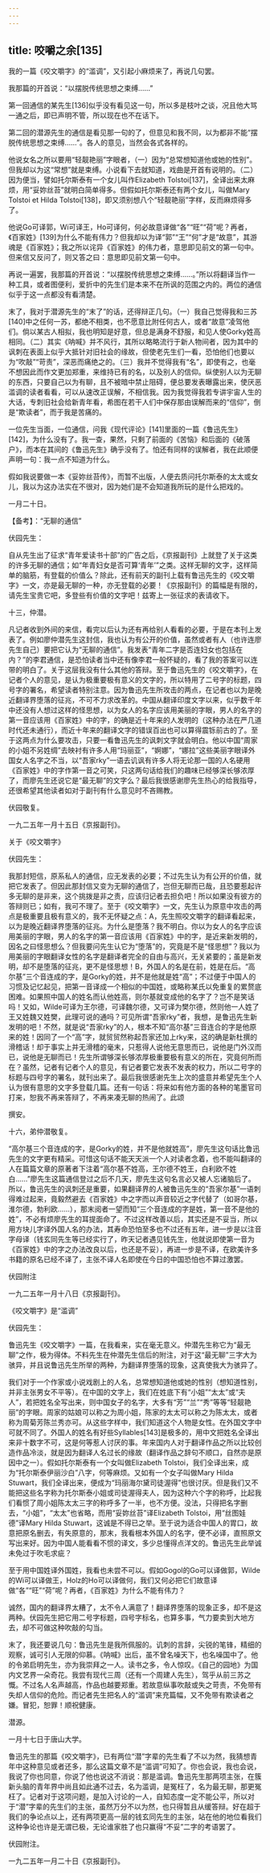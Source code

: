 ```yaml
---
---
---
```

title: 咬嚼之余[135]
---




我的一篇《咬文嚼字》的“滥调”，又引起小麻烦来了，再说几句罢。

我那篇的开首说：“以摆脱传统思想之束缚……”

第一回通信的某先生[136]似乎没有看见这一句，所以多是枝叶之谈，况且他大骂一通之后，即已声明不管，所以现在也不在话下。

第二回的潜源先生的通信是看见那一句的了，但意见和我不同，以为都非不能“摆脱传统思想之束缚……”。各人的意见，当然会各式各样的。

他说女名之所以要用“轻靓艳丽”字眼者，（一）因为“总常想知道他或她的性别”。但我却以为这“常想”就是束缚。小说看下去就知道，戏曲是开首有说明的。（二）因为便当，譬如托尔斯泰有一个女儿叫作Elizabeth Tolstoi[137]，全译出来太麻烦，用“妥妳丝苔”就明白简单得多。但假如托尔斯泰还有两个女儿，叫做Mary Tolstoi et Hilda Tolstoi[138]，即又须别想八个“轻靓艳丽”字样，反而麻烦得多了。

他说Go可译郭，Wi可译王，Ho可译何，何必故意译做“各”“旺”“荷”呢？再者，《百家姓》[139]为什么不能有伟力？但我却以为译“郭”“王”“何”才是“故意”，其游魂是《百家姓》；我之所以诧异《百家姓》的伟力者，意思即见前文的第一句中。但来信又反问了，则又答之曰：意思即见前文第一句中。

再说一遍罢，我那篇的开首说：“以摆脱传统思想之束缚……。”所以将翻译当作一种工具，或者图便利，爱折中的先生们是本来不在所讽的范围之内的。两位的通信似乎于这一点都没有看清楚。

末了，我对于潜源先生的“末了”的话，还得辩正几句。（一）我自己觉得我和三苏[140]中之任何一苏，都绝不相类，也不愿意比附任何古人，或者“故意”凌驾他们。倘以某古人相拟，我也明知是好意，但总是满身不舒服，和见人使Gorky姓高相同。（二）其实《呐喊》并不风行，其所以略略流行于新人物间者，因为其中的讽刺在表面上似乎大抵针对旧社会的缘故，但使老先生们一看，恐怕他们也要以为“吹敲”“苛责”，深恶而痛绝之的。（三）我并不觉得我有“名”，即使有之，也毫不想因此而作文更加郑重，来维持已有的名，以及别人的信仰。纵使别人以为无聊的东西，只要自己以为有聊，且不被暗中禁止阻碍，便总要发表曝露出来，使厌恶滥调的读者看看，可以从速改正误解，不相信我。因为我觉得我若专讲宇宙人生的大话，专刺旧社会给新青年看，希图在若干人们中保存那由误解而来的“信仰”，倒是“欺读者”，而于我是苦痛的。

一位先生当面，一位通信，问我《现代评论》[141]里面的一篇《鲁迅先生》[142]，为什么没有了。我一查，果然，只剩了前面的《苦恼》和后面的《破落户》，而本在其间的《鲁迅先生》确乎没有了。怕还有同样的误解者，我在此顺便声明一句：我一点不知道为什么。

假如我说要做一本《妥妳丝苔传》，而暂不出版，人便去质问托尔斯泰的太太或女儿，我以为这办法实在不很对，因为她们是不会知道我所玩的是什么把戏的。

一月二十日。





【备考】：“无聊的通信”


伏园先生：

自从先生出了征求“青年爱读书十部”的广告之后，《京报副刊》上就登了关于这类的许多无聊的通信；如“年青妇女是否可算‘青年’”之类。这样无聊的文字，这样简单的脑筋，有登载的价值么？除此，还有前天的副刊上载有鲁迅先生的《咬文嚼字》一文，亦是最无聊的一种，亦无登载的必要！《京报副刊》的篇幅是有限的，请先生宝贵它吧，多登些有价值的文字吧！兹寄上一张征求的表请收下。

十三，仲潜。

凡记者收到外间的来信，看完以后认为还有再给别人看看的必要，于是在本刊上发表了。例如廖仲潜先生这封信，我也认为有公开的价值，虽然或者有人（也许连廖先生自己）要把它认为“无聊的通信”。我发表“青年二字是否连妇女也包括在内？”的李君通信，是恐怕读者当中还有像李君一般怀疑的，看了我的答案可以连带的明白了。关于这层我没有什么其他的答辩。至于鲁迅先生的《咬文嚼字》，在记者个人的意见，是认为极重要极有意义的文字的，所以特用了二号字的标题，四号字的署名，希望读者特别注意。因为鲁迅先生所攻击的两点，在记者也以为是晚近翻译界堕落的征兆，不可不力求改革的。中国从翻译印度文字以来，似乎数千年中还没有人想过这样的怪思想，以为女人的名字应该用美丽的字眼，男人的名字的第一音应该用《百家姓》中的字，的确是近十年来的人发明的（这种办法在严几道时代还未通行），而近十年来的翻译文字的错误百出也可以算得震铄前古的了。至于这两点为什么要攻击，只要一看鲁迅先生的讽刺文字就会明白。他以中国“周家的小姐不另姓绸”去映衬有许多人用“玛丽亚”，“婀娜”，“娜拉”这些美丽字眼译外国女人名字之不当，以“吾家rky”一语去讥讽有许多人将无论那一国的人名硬用《百家姓》中的字作第一音之可笑，只这两句话给我们的趣味已经够深长够浓厚了，而廖先生还说它是“最无聊”的文字么？最后我很感谢廖先生热心的给我指导，还很希望其他读者如对于副刊有什么意见时不吝赐教。

伏园敬复。

一九二五年一月十五日《京报副刊》。





关于《咬文嚼字》


伏园先生：

我那封短信，原系私人的通信，应无发表的必要；不过先生认为有公开的价值，就把它发表了。但因此那封信又变为无聊的通信了，岂但无聊而已哉，且恐要惹起许多无聊的是非来，这个挑拨是非之责，应该归记者去担负吧！所以如果没有彼方的答辩则已；如有，我可不理了。至于《咬文嚼字》一文，先生认为原意中攻击的两点是极重要且极有意义的，我不无怀疑之点：A，先生照咬文嚼字的翻译看起来，以为是晚近翻译界堕落的征兆。为什么是堕落？我不明白。你以为女人的名字应该用美丽的字眼，男人的名字的第一音应该用《百家姓》中的字，是近来新发明的，因名之曰怪思想么？但我要问先生认它为“堕落”的，究竟是不是“怪思想”？我以为用美丽的字眼翻译女性的名字是翻译者完全的自由与高兴，无关紧要的；虽是新发明，却不是堕落的征兆，更不是怪思想！B，外国人的名是在前，姓是在后。“高尔基”三个音连成的字，是Gorky的姓，并不是他就是姓“高”；不过便于中国人的习惯及记忆起见，把第一音译成一个相似的中国姓，或略称某氏以免重复的累赘底困难。如果照中国人的姓名而认他姓高，则尔基就变成他的名字了？岂不是笑话吗！又如，Wilde可译为王尔德，可译魏尔德，又可译为樊尔德，然则他一人姓了王又姓魏又姓樊，此理可说的通吗？可见所谓“吾家rky”者，我想，是鲁迅先生新发明的吧！不然，就是说“吾家rky”的人，根本不知“高尔基”三音连合的字是他原来的姓！因同了一个“高”字，就贸贸然称起吾家还加上rky来，这的确是新杜撰的滑稽话！却于事实上并无滑稽的毫末，只惹得人说他无意思而已，说他是门外汉而已，说他是无聊而已！先生所谓够深长够浓厚极重要极有意义的所在，究竟何所而在？虽然，记者有记者个人的意见，有记者要它发表不发表的权力，所以二号字的标题与四号字的署名，就刊出来了。最后我很感谢先生上次的盛意并希望先生个人认为很有意思的文字多登载几篇。还有一句话：将来如有他方面的各种的笔墨官司打来，恕我不再来答辩了，不再来凑无聊的热闹了。此颂

撰安。

十六，弟仲潜敬复。

“高尔基三个音连成的字，是Gorky的姓，并不是他就姓高”，廖先生这句话比鲁迅先生的文字更有精采。可惜这句话不能天天派一个人对读者念着，也不能叫翻译的人在篇篇文章的原著者下注着“高尔基不姓高，王尔德不姓王，白利欧不姓白……”廖先生这篇通信登过之后不几天，廖先生这句名言必又被人忘诸脑后了。所以，鲁迅先生的讽刺还是重要，如果翻译界的人被鲁迅先生的“吾家尔基”一语刺得难过起来，竟毅然避去《百家姓》中之字而以声音较近之字代替了（如哥尔基，淮尔德，勃利欧……），那末阅者一望而知“三个音连成的字是姓，第一音不是他的姓”，不必有烦廖先生的耳提面命了。不过这样改善以后，其实还是不妥当，所以用方块儿字译外国人名的办法，其寿命恐怕至多也不过还有五年，进一步是以注音字母译（钱玄同先生等已经实行了，昨天记者遇见钱先生，他就说即使第一音为《百家姓》中的字之办法改良以后，也还是不妥），再进一步是不译，在欧美许多书籍的原名已经不译了，主张不译人名即使在今日的中国恐怕也不算过激罢。

伏园附注

一九二五年一月十八日《京报副刊》。





《咬文嚼字》是“滥调”


伏园先生：

鲁迅先生《咬文嚼字》一篇，在我看来，实在毫无意义。仲潜先生称它为“最无聊”之作，极为得体。不料先生在仲潜先生信后的附注，对于这“最无聊”三字大为骇异，并且说鲁迅先生所举的两种，为翻译界堕落的现象，这真使我大为骇异了。

我们对于一个作家或小说戏剧上的人名，总常想知道他或她的性别（想知道性别，并非主张男女不平等）。在中国的文字上，我们在姓底下有“小姐”“太太”或“夫人”，若把姓名全写出来，则中国女子的名字，大多有“芳”“兰”“秀”等等“轻靓艳丽”的字眼。周家的姑娘可以称之为周小姐，陈家的太太可以称之为陈太太，或者称为周菊芳陈兰秀亦可。从这些字样中，我们知道这个人物是女性。在外国文字中可就不同了。外国人的姓名有好些Syllables[143]是极多的，用中文把姓名全译出来非十数字不可，这是何等惹人讨厌的事。年来国内人对于翻译作品之所以比较创造作品冷淡，就是因为翻译人名过长的缘故（翻译作品之辞句不顺口，自然亦是原因中之一）。假如托尔斯泰有一个女叫做Elizabeth Tolstoi，我们全译出来，成为“托尔斯泰伊丽沙白”八字，何等麻烦。又如有一个女子叫做Mary Hilda Stuwart，我们全译出来，便成为“玛丽海尔黛司徒渥得”也很讨厌。但是我们又不能把这些名字称为托尔斯泰小姐或司徒渥得夫人，因为这种六个字的称呼，比起我们看惯了周小姐陈太太三字的称呼多了一半，也不方便。没法，只得把名字删去，“小姐”，“太太”也省略，而用“妥妳丝苔”译Elizabeth Tolstoi，用“丝图娃德”译Mary Hilda Stuwart，这诚是不得已之举。至于说为适合中国人的胃口，故意把原名删去，有失原意的，那末，我看根本外国人的名字，便不必译，直照原文写出来好。因为中国人能看看不惯的译文，多少总懂得点洋文的。鲁迅先生此举诚未免过于吹毛求疵？

至于用中国姓译外国姓，我看也未尝不可以。假如Gogol的Go可以译做郭，Wilde的Wi可以译做王，Holz的Ho可以译做何，我们又何必把它们故意译做“各”“旺”“荷”呢？再者，《百家姓》为什么不能有伟力？

诚然，国内的翻译界太糟了，太不令人满意了！翻译界堕落的现象正多，却不是这两种。伏园先生把它用二号字标题，四号字标名，也算多事，气力要卖到大地方去，却不可做这种吹敲的勾当。

末了，我还要说几句：鲁迅先生是我所佩服的。讥刺的言辞，尖锐的笔锋，精细的观察，诚可引人无限的仰慕。《呐喊》出后，虽不曾名噪天下，也名噪国中了。他的令弟启明先生，亦为我崇拜之一人。读书之多，令人惊叹。《自己的园地》为国内文艺界一朵奇花。我尝有现代三周（还有一个周建人先生），驾乎从前三苏之慨。不过名人名声越高，作品也越要郑重。若故意纵事吹敲或失之苛责，不免带有失却人信仰的危险。而记者先生把名人的“滥调”来充篇幅，又不免带有欺读者之嫌。冒犯，恕罪！顺祝健康。

潜源。

一月十七日于唐山大学。

鲁迅先生的那篇《咬文嚼字》，已有两位“潜”字辈的先生看了不以为然，我猜想青年中这种意见或者还多，那么这篇文章不是“滥调”可知了。你也会说，我也会说，我说了你也同意，你说了他也说这不消说：那是滥调。鲁迅先生那两项主张，在簇新头脑的青年界中尚且如此通不过去，名为滥调，是冤枉了，名为最无聊，那更冤枉了。记者对于这项问题，是加入讨论的一人，自知态度一定不能公平，所以对于“潜”字辈的先生们的主张，虽然万分不以为然，也只得暂且从缓答辩。好在超于我们的争论点以上，还有两项更高一层的钱玄同先生的主张，站在他的地位看我们这种争论也许是无谓已极，无论谁家胜了也只赢得“不妥”二字的考语罢了。

伏园附注。

一九二五年一月二十日《京报副刊》。
